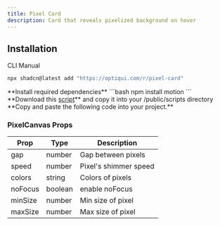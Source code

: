 ```yaml
---
title: Pixel Card
description: Card that reveals pixelized background on hover
---
```


<ComponentPreview name="pixel-card-example" className="not-prose px-4" />

## Installation

<Tabs defaultValue="cli">

<TabsList>
  <TabsTrigger value="cli">CLI</TabsTrigger>
  <TabsTrigger value="manual">Manual</TabsTrigger>
</TabsList>
<TabsContent value="cli">

```bash
npx shadcn@latest add "https://optiqui.com/r/pixel-card"
```

</TabsContent>
<TabsContent value="manual" className="mt-8">

<Stepper>

<div>
 **Install required dependencies**
 ```bash
npm install motion
 ```
</div>
<div>
 **Download this <a href="/scripts/pixel.js" download>script</a>** and copy it into your /public/scripts directory
 
</div>
<div>
  **Copy and paste the following code into your project.**
  <ComponentSource name="pixel-card" />
</div>

</Stepper>
</TabsContent>
</Tabs>

### PixelCanvas Props

<div className="table-wrapper">
  <table>
    <thead>
      <tr>
        <th>Prop</th>
        <th>Type</th>
        <th>Description</th>
      </tr>
    </thead>
    <tbody>
      <tr>
        <td>gap</td>
        <td>number</td>
        <td>Gap between pixels</td>
      </tr>
      <tr>
        <td>speed</td>
        <td>number</td>
        <td>Pixel's shimmer speed</td>
      </tr>
      <tr>
        <td>colors</td>
        <td>string</td>
        <td>Colors of pixels</td>
      </tr>
      <tr>
        <td>noFocus</td>
        <td>boolean</td>
        <td>enable noFocus</td>
      </tr>
      <tr>
        <td>minSize</td>
        <td>number</td>
        <td>Min size of pixel</td>
      </tr>
      <tr>
        <td>maxSize</td>
        <td>number</td>
        <td>Max size of pixel</td>
      </tr>
    </tbody>
  </table>
</div>
